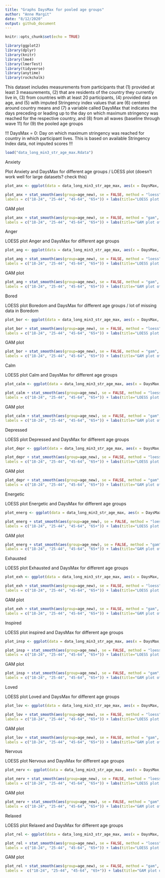 ```yaml
---
title: "Graphs DaysMax for pooled age groups"
author: "Anne Margit"
date: "8/12/2020"
output: github_document
---
```


```r
knitr::opts_chunk$set(echo = TRUE)
```

```r
library(ggplot2)
library(dplyr)
library(knitr)
library(lme4)
library(lmerTest)
library(tidyverse)
library(anytime)
library(rockchalk)
```

This dataset includes measurements from participants that (1) provided at least 3 measurements, (2) that are residents of the country they currently live in, (3) from countries with at least 20 participants, (4) provided data on age, and (5) with imputed Stringency index values that are (6) centered around country means and (7) a variable called DaysMax that indicates the days preceding or leading up to the day on which maximum stringency was reached for the respective country, and (8) from all waves (baseline through wave 11) for (9) the pooled age groups

!!! DaysMax = 0: Day on which maximum stringency was reached for country in which participant lives. This is based on available Stringency Index data, not imputed scores !!!

```r
load("data_long_min3_str_age_max.Rdata")
```

####################### Anxiety #######################

Plot Anxiety and DaysMax for different age groups / LOESS plot (doesn't work well for large datasets? check this)
```r
plot_anx <- ggplot(data = data_long_min3_str_age_max, aes(x = DaysMax, y = Anxiety, group = ID, color = age_new))

plot_anx + stat_smooth(aes(group=age_new), se = FALSE, method = "loess", formula = y ~ x, size = 1, na.rm=TRUE) + scale_colour_discrete(name = "Age", 
labels = c("18-24", "25-44", "45-64", "65+")) + labs(title="LOESS plot of Anxiety by DaysMax for different age groups")
```
GAM plot
```r
plot_anx + stat_smooth(aes(group=age_new), se = FALSE, method = "gam", formula = y ~ x, size = 1, na.rm=TRUE) + scale_colour_discrete(name = "Age", 
labels = c("18-24", "25-44", "45-64", "65+")) + labs(title="GAM plot of Anxiety by DaysMax for different age groups")
```

####################### Anger ####################### 

LOESS plot Anger and DaysMax for different age groups
```r
plot_ang <- ggplot(data = data_long_min3_str_age_max, aes(x = DaysMax, y = Ang, group = ID, color = age_new))

plot_ang + stat_smooth(aes(group=age_new), se = FALSE, method = "loess", formula = y ~ x, size = 1, na.rm=TRUE) + scale_colour_discrete(name = "Age", 
labels = c("18-24", "25-44", "45-64", "65+")) + labs(title="LOESS plot of Anger by DaysMax for different age groups", y ="Anger")
```
GAM plot
```r
plot_ang + stat_smooth(aes(group=age_new), se = FALSE, method = "gam", formula = y ~ x, size = 1, na.rm=TRUE) + scale_colour_discrete(name = "Age", 
labels = c("18-24", "25-44", "45-64", "65+")) + labs(title="GAM plot of Anger by DaysMax for different age groups", y ="Anger")
```

####################### Bored ####################### 
LOESS plot Boredom and DaysMax for different age groups / lot of missing data in Boredom
```r
plot_bor <- ggplot(data = data_long_min3_str_age_max, aes(x = DaysMax, y = Bored, group = ID, color = age_new))

plot_bor + stat_smooth(aes(group=age_new), se = FALSE, method = "loess", formula = y ~ x, size = 1, na.rm=TRUE) + scale_colour_discrete(name = "Age", 
labels = c("18-24", "25-44", "45-64", "65+")) + labs(title="LOESS plot of Boredom by DaysMax for different age groups", y ="Boredom")
```
GAM plot
```r
plot_bor + stat_smooth(aes(group=age_new), se = FALSE, method = "gam", formula = y ~ x, size = 1, na.rm=TRUE) + scale_colour_discrete(name = "Age", 
labels = c("18-24", "25-44", "45-64", "65+")) + labs(title="GAM plot of Boredom by DaysMax for different age groups", y ="Boredom")
```

####################### Calm ####################### 
LOESS plot Calm and DaysMax for different age groups 
```r
plot_calm <- ggplot(data = data_long_min3_str_age_max, aes(x = DaysMax, y = Calm, group = ID, color = age_new))

plot_calm + stat_smooth(aes(group=age_new), se = FALSE, method = "loess", formula = y ~ x, size = 1, na.rm=TRUE) + scale_colour_discrete(name = "Age", 
labels = c("18-24", "25-44", "45-64", "65+")) + labs(title="LOESS plot of Calm by DaysMax for different age groups", y ="Calm")
```

GAM plot
```r
plot_calm + stat_smooth(aes(group=age_new), se = FALSE, method = "gam", formula = y ~ x, size = 1) + scale_colour_discrete(name = "Age", 
labels = c("18-24", "25-44", "45-64", "65+")) + labs(title="GAM plot of Calm by DaysMax for different age groups", y ="Calm")
```

####################### Depressed ####################### 
LOESS plot Depressed and DaysMax for different age groups 
```r
plot_depr <- ggplot(data = data_long_min3_str_age_max, aes(x = DaysMax, y = Depr, group = ID, color = age_new))

plot_depr + stat_smooth(aes(group=age_new), se = FALSE, method = "loess", formula = y ~ x, size = 1, na.rm=TRUE) + scale_colour_discrete(name = "Age", 
labels = c("18-24", "25-44", "45-64", "65+")) + labs(title="LOESS plot of Depressed by DaysMax for different age groups", y ="Depr")
```
GAM plot
```r
plot_depr + stat_smooth(aes(group=age_new), se = FALSE, method = "gam", formula = y ~ x, size = 1, na.rm=TRUE) + scale_colour_discrete(name = "Age", 
labels = c("18-24", "25-44", "45-64", "65+")) + labs(title="GAM plot of Depressed by DaysMax for different age groups", y ="Depr")
```

####################### Energetic ####################### 

LOESS plot Energetic and DaysMax for different age groups 
```r
plot_energ <- ggplot(data = data_long_min3_str_age_max, aes(x = DaysMax, y = Energ, group = ID, color = age_new))

plot_energ + stat_smooth(aes(group=age_new), se = FALSE, method = "loess", formula = y ~ x, size = 1, na.rm=TRUE) + scale_colour_discrete(name = "Age", 
labels = c("18-24", "25-44", "45-64", "65+")) + labs(title="LOESS plot of Energetic by DaysMax for different age groups", y ="Energ")
```
GAM plot
```r
plot_energ + stat_smooth(aes(group=age_new), se = FALSE, method = "gam", formula = y ~ x, size = 1, na.rm=TRUE) + scale_colour_discrete(name = "Age", 
labels = c("18-24", "25-44", "45-64", "65+")) + labs(title="GAM plot of Energetic by DaysMax for different age groups", y ="Energ")
```

####################### Exhausted ####################### 

LOESS plot Exhausted and DaysMax for different age groups 
```r
plot_exh <- ggplot(data = data_long_min3_str_age_max, aes(x = DaysMax, y = Exh, group = ID, color = age_new))

plot_exh + stat_smooth(aes(group=age_new), se = FALSE, method = "loess", formula = y ~ x, size = 1, na.rm=TRUE) + scale_colour_discrete(name = "Age", 
labels = c("18-24", "25-44", "45-64", "65+")) + labs(title="LOESS plot of Exhausted by DaysMax for different age groups", y ="Exh")
```
GAM plot
```r
plot_exh + stat_smooth(aes(group=age_new), se = FALSE, method = "gam", formula = y ~ x, size = 1, na.rm=TRUE) + scale_colour_discrete(name = "Age", 
labels = c("18-24", "25-44", "45-64", "65+")) + labs(title="GAM plot of Exhausted by DaysMax for different age groups", y ="Exh")
```

####################### Inspired ####################### 
LOESS plot inspired and DaysMax for different age groups 
```r
plot_insp <- ggplot(data = data_long_min3_str_age_max, aes(x = DaysMax, y = Insp, group = ID, color = age_new))

plot_insp + stat_smooth(aes(group=age_new), se = FALSE, method = "loess", formula = y ~ x, size = 1, na.rm=TRUE) + scale_colour_discrete(name = "Age", 
labels = c("18-24", "25-44", "45-64", "65+")) + labs(title="LOESS plot of Inspired by DaysMax for different age groups", y ="Insp")
```
GAM plot
```r
plot_insp + stat_smooth(aes(group=age_new), se = FALSE, method = "gam", formula = y ~ x, size = 1, na.rm=TRUE) + scale_colour_discrete(name = "Age", 
labels = c("18-24", "25-44", "45-64", "65+")) + labs(title="GAM plot of Inspired by DaysMax for different age groups", y ="Insp")
```

####################### Loved ####################### 

LOESS plot Loved and DaysMax for different age groups 
```r
plot_lov <- ggplot(data = data_long_min3_str_age_max, aes(x = DaysMax, y = Lov, group = ID, color = age_new))

plot_lov + stat_smooth(aes(group=age_new), se = FALSE, method = "loess", formula = y ~ x, size = 1, na.rm=TRUE) + scale_colour_discrete(name = "Age", 
labels = c("18-24", "25-44", "45-64", "65+")) + labs(title="LOESS plot of Loved by DaysMax for different age groups", y ="Lov")
```
GAM plot
```r
plot_lov + stat_smooth(aes(group=age_new), se = FALSE, method = "gam", formula = y ~ x, size = 1, na.rm=TRUE) + scale_colour_discrete(name = "Age", 
labels = c("18-24", "25-44", "45-64", "65+")) + labs(title="GAM plot of Inspired by DaysMax for different age groups", y ="Lov")
```

####################### Nervous ####################### 
LOESS plot Nervous and DaysMax for different age groups 
```r
plot_nerv <- ggplot(data = data_long_min3_str_age_max, aes(x = DaysMax, y = Nerv, group = ID, color = age_new))

plot_nerv + stat_smooth(aes(group=age_new), se = FALSE, method = "loess", formula = y ~ x, size = 1, na.rm=TRUE) + scale_colour_discrete(name = "Age", 
labels = c("18-24", "25-44", "45-64", "65+")) + labs(title="LOESS plot of Nervousness by DaysMax for different age groups", y ="Nerv")
```
GAM plot
```r
plot_nerv + stat_smooth(aes(group=age_new), se = FALSE, method = "gam", formula = y ~ x, size = 1, na.rm=TRUE) + scale_colour_discrete(name = "Age", 
labels = c("18-24", "25-44", "45-64", "65+")) + labs(title="GAM plot of Nervousness by DaysMax for different age groups", y ="Nerv")
```

####################### Relaxed ####################### 
LOESS plot Relaxed and DaysMax for different age groups 
```r
plot_rel <- ggplot(data = data_long_min3_str_age_max, aes(x = DaysMax, y = Rel, group = ID, color = age_new))

plot_rel + stat_smooth(aes(group=age_new), se = FALSE, method = "loess", formula = y ~ x, size = 1, na.rm=TRUE) + scale_colour_discrete(name = "Age", 
labels = c("18-24", "25-44", "45-64", "65+")) + labs(title="LOESS plot of Relaxed by DaysMax for different age groups", y ="Rel")
```
GAM plot
```r
plot_rel + stat_smooth(aes(group=age_new), se = FALSE, method = "gam", formula = y ~ x, size = 1, na.rm=TRUE) + scale_colour_discrete(name = "Age", 
labels =  c("18-24", "25-44", "45-64", "65+")) + labs(title="GAM plot of Relaxed by DaysMax for different age groups", y ="Rel")
```
